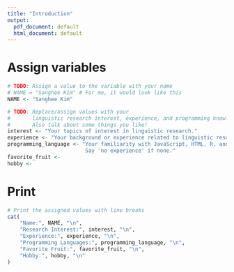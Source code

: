 ```yaml
---
title: "Introduction"
output:
  pdf_document: default
  html_document: default
---
```


# Assign variables
```r
# TODO: Assign a value to the variable with your name
# NAME = "Sanghee Kim" # For me, it would look like this
NAME <- "Sanghee Kim"

# TODO: Replace/assign values with your
#       linguistic research interest, experience, and programming knowledge.
#       Also talk about some things you like!
interest <- "Your topics of interest in linguistic research."
experience <- "Your background or experience related to linguistic research."
programming_language <- "Your familiarity with JavaScript, HTML, R, and Python. 
                         Say 'no experience' if none."
favorite_fruit <- 
hobby <- 
```

# Print
```r
# Print the assigned values with line breaks
cat(
    "Name:", NAME, "\n",
    "Research Interest:", interest, "\n",
    "Experience:", experience, "\n",
    "Programming Languages:", programming_language, "\n",
    "Favorite Fruit:", favorite_fruit, "\n",
    "Hobby:", hobby, "\n"
)
```
